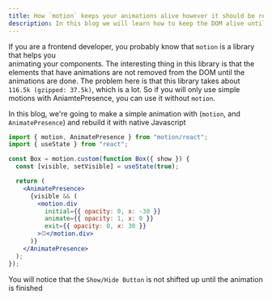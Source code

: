 ```yaml
---
title: How `motion` keeps your animations alive however it should be removed from the DOM?
description: In this blog we will learn how to keep the DOM alive until the animations are done.
---
```


If you are a frontend developer, you probably know that `motion` is a library that helps you  
animating your components. The interesting thing in this library is that the elements that have animations are
not removed from the DOM until the animations are done. The problem here is that 
this library takes about `116.5k (gzipped: 37.5k)`, which is a lot. So if you will only use simple 
motions with AniamtePresence, you can use it without `motion`. 

In this blog, we're going to make a simple animation with (`motion`, and `AnimatePresence`)
and rebuild it with native Javascript

```jsx {2,4}
import { motion, AnimatePresence } from "motion/react";
import { useState } from "react";

const Box = motion.custom(function Box({ show }) {
  const [visible, setVisible] = useState(true);

  return (
    <AnimatePresence>
      {visible && (
        <motion.div
          initial={{ opacity: 0, x: -30 }}
          animate={{ opacity: 1, x: 0 }}
          exit={{ opacity: 0, x: 30 }}
        >⚾</motion.div>
      )}
    </AnimatePresence>
  );
});
```

<Ball />

You will notice that the `Show/Hide Button` is not shifted up until the animation is finished
